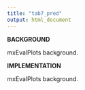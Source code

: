 ```yaml
---
title: "tab7_pred"
output: html_document
---
```

**BACKGROUND**  
<p align="justify">
mxEvalPlots background.
</p>
**IMPLEMENTATION**
<p align="justify">
mxEvalPlots background.
</p>
